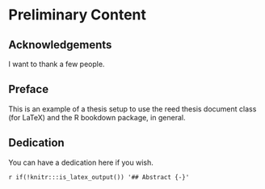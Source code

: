 # Preliminary Content {.unnumbered}

## Acknowledgements {.unnumbered}

I want to thank a few people.

## Preface {.unnumbered}

This is an example of a thesis setup to use the reed thesis document class (for LaTeX) and the R bookdown package, in general.

## Dedication {.unnumbered}

You can have a dedication here if you wish.

`r if(!knitr:::is_latex_output()) '## Abstract {-}'`
